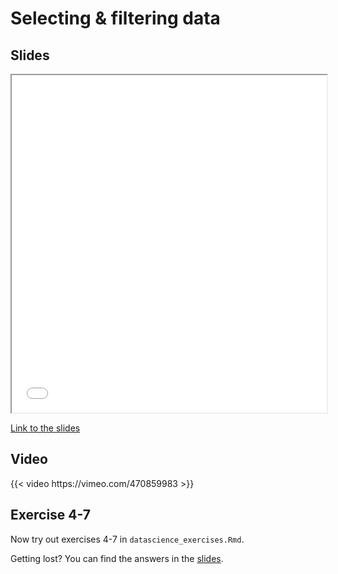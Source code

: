 # Selecting & filtering data

## Slides

```{=html}
<iframe class="slide-deck" src="slides/slides_tidyverse.html#selecting-filtering-data" title="Selecting and filtering data" width="100%" height="540"></iframe>
```

[Link to the slides](slides/slides_tidyverse.html#selecting-filtering-data)

## Video

{{< video https://vimeo.com/470859983 >}}

## Exercise 4-7

Now try out exercises 4-7 in `datascience_exercises.Rmd`. 

::: {.callout-tip}
Getting lost? You can find the answers in the [slides](slides/slides_tidyverse.html#answers-exercise-4).
:::